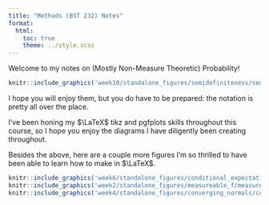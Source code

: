 ```yaml
---
title: "Methods (BST 232) Notes"
format: 
  html:
    toc: true
    theme: ../style.scss
---
```


Welcome to my notes on (Mostly Non-Measure Theoretic) Probability! 

```r
knitr::include_graphics('week10/standalone_figures/semidefiniteness/semidefiniteness.svg')
```

I hope you will enjoy them, but you do have to be prepared: the notation is pretty all over the place. 

I've been honing my $\LaTeX$ tikz and pgfplots skills throughout this course, so
I hope you enjoy the diagrams I have diligently been creating throughout. 

Besides the above, here are a couple more figures I'm so thrilled to have been
able to learn how to make in $\LaTeX$.

```r
knitr::include_graphics('week6/standalone_figures/conditional_expectation/conditional_expectation.svg')
knitr::include_graphics('week2/standalone_figures/measureable_f/measureable_f.svg')
knitr::include_graphics('week4/standalone_figures/converging_normals/converging_normals.svg')
```
